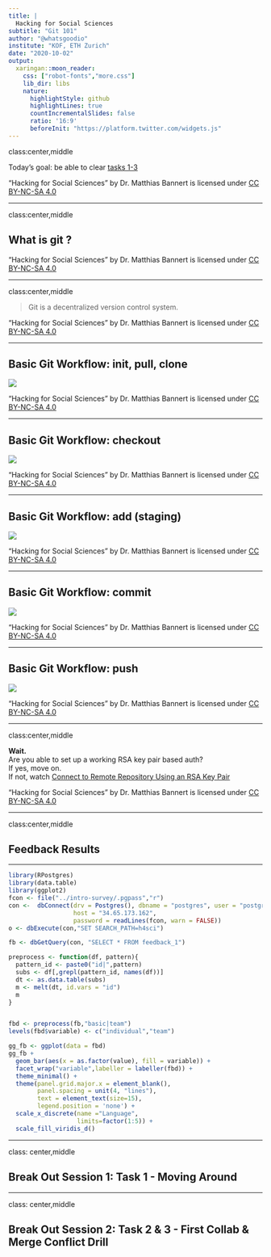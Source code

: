 ```yaml
---
title: |
  Hacking for Social Sciences
subtitle: "Git 101"
author: "@whatsgoodio"
institute: "KOF, ETH Zurich"
date: "2020-10-02"
output:
  xaringan::moon_reader:
    css: ["robot-fonts","more.css"]
    lib_dir: libs
    nature:
      highlightStyle: github
      highlightLines: true
      countIncrementalSlides: false
      ratio: '16:9'
      beforeInit: "https://platform.twitter.com/widgets.js"
---
```





class:center,middle

Today's goal: be able to clear [tasks 1-3](https://github.com/h4sci/h4sci-tasks/issues)



<div class="my-footer"><span><div class="footer-text" align="right">"Hacking for Social Sciences" by Dr. Matthias Bannert is licensed under <a href="https://creativecommons.org/licenses/by-nc-sa/4.0/?ref=chooser-v1">CC BY-NC-SA 4.0</a></div></span></div> 


---





class:center,middle

## What is git ? 



<div class="my-footer"><span><div class="footer-text" align="right">"Hacking for Social Sciences" by Dr. Matthias Bannert is licensed under <a href="https://creativecommons.org/licenses/by-nc-sa/4.0/?ref=chooser-v1">CC BY-NC-SA 4.0</a></div></span></div> 

---


class:center,middle

> Git is a decentralized version control system.  



<div class="my-footer"><span><div class="footer-text" align="right">"Hacking for Social Sciences" by Dr. Matthias Bannert is licensed under <a href="https://creativecommons.org/licenses/by-nc-sa/4.0/?ref=chooser-v1">CC BY-NC-SA 4.0</a></div></span></div> 

---


## Basic Git Workflow: init, pull, clone


<img src="decentralized_1.png">
</br>



<div class="my-footer"><span><div class="footer-text" align="right">"Hacking for Social Sciences" by Dr. Matthias Bannert is licensed under <a href="https://creativecommons.org/licenses/by-nc-sa/4.0/?ref=chooser-v1">CC BY-NC-SA 4.0</a></div></span></div> 

---






## Basic Git Workflow: checkout

<img src="decentralized_2.png">



<div class="my-footer"><span><div class="footer-text" align="right">"Hacking for Social Sciences" by Dr. Matthias Bannert is licensed under <a href="https://creativecommons.org/licenses/by-nc-sa/4.0/?ref=chooser-v1">CC BY-NC-SA 4.0</a></div></span></div> 

---


## Basic Git Workflow: add (staging)

<img src="decentralized_3.png">



<div class="my-footer"><span><div class="footer-text" align="right">"Hacking for Social Sciences" by Dr. Matthias Bannert is licensed under <a href="https://creativecommons.org/licenses/by-nc-sa/4.0/?ref=chooser-v1">CC BY-NC-SA 4.0</a></div></span></div> 

---



## Basic Git Workflow: commit

<img src="decentralized_4.png">


<div class="my-footer"><span><div class="footer-text" align="right">"Hacking for Social Sciences" by Dr. Matthias Bannert is licensed under <a href="https://creativecommons.org/licenses/by-nc-sa/4.0/?ref=chooser-v1">CC BY-NC-SA 4.0</a></div></span></div> 

---


## Basic Git Workflow: push

<img src="decentralized.png">


<div class="my-footer"><span><div class="footer-text" align="right">"Hacking for Social Sciences" by Dr. Matthias Bannert is licensed under <a href="https://creativecommons.org/licenses/by-nc-sa/4.0/?ref=chooser-v1">CC BY-NC-SA 4.0</a></div></span></div> 

---

class:center,middle

**Wait.** </br>
Are you able to set up a working RSA key pair based auth? </br>
If yes, move on. </br>
If not, watch [Connect to Remote Repository Using an RSA Key Pair](https://www.youtube.com/watch?v=oLEhNj17vVI)



<div class="my-footer"><span><div class="footer-text" align="right">"Hacking for Social Sciences" by Dr. Matthias Bannert is licensed under <a href="https://creativecommons.org/licenses/by-nc-sa/4.0/?ref=chooser-v1">CC BY-NC-SA 4.0</a></div></span></div> 

---

class:center,middle

## Feedback Results


---


```r
library(RPostgres)
library(data.table)
library(ggplot2)
fcon <- file("../intro-survey/.pgpass","r")
con <-  dbConnect(drv = Postgres(), dbname = "postgres", user = "postgres",
                  host = "34.65.173.162",
                  password = readLines(fcon, warn = FALSE))
o <- dbExecute(con,"SET SEARCH_PATH=h4sci")

fb <- dbGetQuery(con, "SELECT * FROM feedback_1")

preprocess <- function(df, pattern){
  pattern_id <- paste0("id|",pattern)
  subs <- df[,grepl(pattern_id, names(df))]
  dt <- as.data.table(subs)
  m <- melt(dt, id.vars = "id")
  m
}


fbd <- preprocess(fb,"basic|team")
levels(fbd$variable) <- c("individual","team")

gg_fb <- ggplot(data = fbd)
gg_fb +
  geom_bar(aes(x = as.factor(value), fill = variable)) +
  facet_wrap("variable",labeller = labeller(fbd)) + 
  theme_minimal() +
  theme(panel.grid.major.x = element_blank(),
        panel.spacing = unit(4, "lines"),
        text = element_text(size=15),
        legend.position = 'none') +
  scale_x_discrete(name ="Language",
                   limits=factor(1:5)) +
  scale_fill_viridis_d()

```


---

class: center,middle

## Break Out Session 1: Task 1 - Moving Around 


---


class: center,middle

## Break Out Session 2: Task 2 & 3 - First Collab & Merge Conflict Drill








